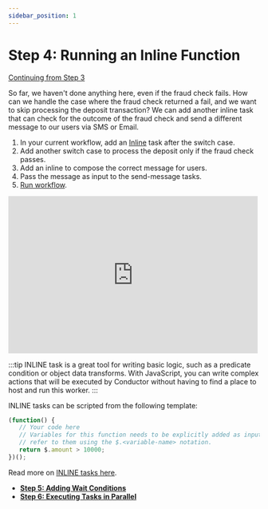 ```yaml
---
sidebar_position: 1
---
```



# Step 4: Running an Inline Function

[Continuing from Step 3](/getting-started/adding-custom-code-worker)

So far, we haven't done anything here, even if the fraud check fails. How can we handle the case where the fraud check returned a fail, and we want to skip processing the deposit transaction? We can add another inline task that can check for the outcome of the fraud check and send a different message to our users via SMS or Email.

<Tabs>
<TabItem value="UI" label="UI">

<div className="row">
<div className="col col--4">

1. In your current workflow, add an [Inline](/content/reference-docs/system-tasks/inline) task after the switch case.
2. Add another switch case to process the deposit only if the fraud check passes.
3. Add an inline to compose the correct message for users.
4. Pass the message as input to the send-message tasks.
5. [Run workflow](/developer-guides/running-workflows#run-in-ui).

</div>
<div className="col">
<div className="embed-loom-video">
<iframe width="500" height="315" src="https://www.youtube.com/embed/y66AKuKLf2s?si=yaYNEazXWoh1tExU" title="YouTube video player" frameborder="0" allow="accelerometer; autoplay; clipboard-write; encrypted-media; gyroscope; picture-in-picture; web-share" allowfullscreen="allowfullscreen"
mozallowfullscreen="mozallowfullscreen"
msallowfullscreen="msallowfullscreen"
oallowfullscreen="oallowfullscreen"
webkitallowfullscreen="webkitallowfullscreen"></iframe></div>
</div>
</div>
</TabItem>
</Tabs>

:::tip
INLINE task is a great tool for writing basic logic, such as a predicate condition or object data transforms. With JavaScript, you can
write complex actions that will be executed by Conductor without having to find a place to host and run this worker.
:::

INLINE tasks can be scripted from the following template:
```javascript
(function() { 
   // Your code here
   // Variables for this function needs to be explicitly added as inputs and once added you can 
   // refer to them using the $.<variable-name> notation.
   return $.amount > 10000; 
})();
```

Read more on [INLINE tasks here](/content/reference-docs/system-tasks/inline).

* **[Step 5: Adding Wait Conditions](/getting-started/adding-wait-conditions)**
* **[Step 6: Executing Tasks in Parallel](/getting-started/executing-tasks-in-parallel)**